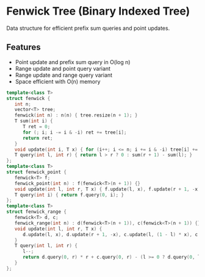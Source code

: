 # Fenwick Tree (Binary Indexed Tree)

Data structure for efficient prefix sum queries and point updates.

## Features
- Point update and prefix sum query in O(log n)
- Range update and point query variant
- Range update and range query variant
- Space efficient with O(n) memory

```cpp
template<class T>
struct fenwick {
   int n;
   vector<T> tree;
   fenwick(int n) : n(n) { tree.resize(n + 1); }
   T sum(int i) {
      T ret = 0;
      for (; i; i -= i & -i) ret += tree[i];
      return ret;
   }
   void update(int i, T x) { for (i++; i <= n; i += i & -i) tree[i] += x; }
   T query(int l, int r) { return l > r ? 0 : sum(r + 1) - sum(l); }
};
template<class T>
struct fenwick_point {
   fenwick<T> f;
   fenwick_point(int n) : f(fenwick<T>(n + 1)) {}
   void update(int l, int r, T x) { f.update(l, x), f.update(r + 1, -x); }
   T query(int i) { return f.query(0, i); }
};
template<class T>
struct fenwick_range {
   fenwick<T> d, c;
   fenwick_range(int n) : d(fenwick<T>(n + 1)), c(fenwick<T>(n + 1)) {}
   void update(int l, int r, T x) {
      d.update(l, x), d.update(r + 1, -x), c.update(l, (1 - l) * x), c.update(r + 1, r * x);
   }
   T query(int l, int r) {
      l--;
      return d.query(0, r) * r + c.query(0, r) - (l >= 0 ? d.query(0, l) * l + c.query(0, l) : 0);
   }
};
```
